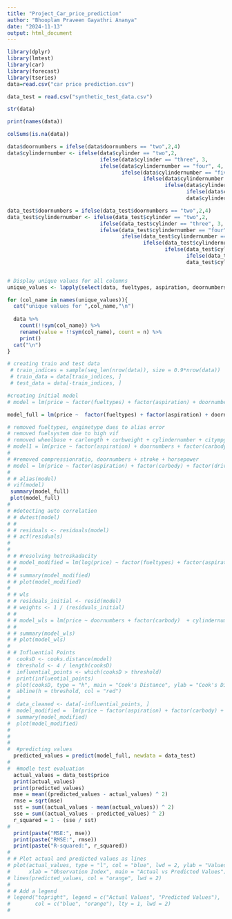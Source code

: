 ```yaml
---
title: "Project_Car_price_prediction"
author: "Bhooplam Praveen Gayathri Ananya"
date: "2024-11-13"
output: html_document
---
```

```r
library(dplyr)
library(lmtest)
library(car)
library(forecast)
library(tseries)
data=read.csv("car price prediction.csv")

data_test = read.csv("synthetic_test_data.csv")

str(data)

print(names(data))

colSums(is.na(data))

data$doornumbers = ifelse(data$doornumbers == "two",2,4)
data$cylindernumber <- ifelse(data$cylinder == "two",2,
                              ifelse(data$cylinder == "three", 3,
                              ifelse(data$cylindernumber == "four", 4,
                                     ifelse(data$cylindernumber == "five", 5,
                                            ifelse(data$cylindernumber == "six", 6,
                                                   ifelse(data$cylindernumber == "eight", 8,
                                                          ifelse(data$cylindernumber == "twelve", 12,
                                                          data$cylindernumber)))))))

data_test$doornumbers = ifelse(data_test$doornumbers == "two",2,4)
data_test$cylindernumber <- ifelse(data_test$cylinder == "two",2,
                              ifelse(data_test$cylinder == "three", 3,
                              ifelse(data_test$cylindernumber == "four", 4,
                                     ifelse(data_test$cylindernumber == "five", 5,
                                            ifelse(data_test$cylindernumber == "six", 6,
                                                   ifelse(data_test$cylindernumber == "eight", 8,
                                                          ifelse(data_test$cylindernumber == "twelve", 12,
                                                          data_test$cylindernumber)))))))


# Display unique values for all columns
unique_values <- lapply(select(data, fueltypes, aspiration, doornumbers, carbody, drivewheels, enginelocation, enginetype, cylindernumber, fuelsystem), unique)

for (col_name in names(unique_values)){
  cat("unique values for ",col_name,"\n")
  
  data %>%
    count(!!sym(col_name)) %>%
    rename(value = !!sym(col_name), count = n) %>%
    print()
  cat("\n")
}

# creating train and test data
 # train_indices = sample(seq_len(nrow(data)), size = 0.9*nrow(data))
 # train_data = data[train_indices, ]
 # test_data = data[-train_indices, ]

#creating initial model
# model = lm(price ~ factor(fueltypes) + factor(aspiration) + doornumbers + factor(carbody) + factor(drivewheels) + factor(enginelocation)  + factor(enginetype) + cylindernumber + enginesize + fuelsystem + horsepower + citympg + highwaympg, data=data)

model_full = lm(price ~  factor(fueltypes) + factor(aspiration) + doornumbers + factor(carbody) + factor(drivewheels) + factor(enginelocation)  + wheelbase + carlength + carwidth + carheight + curbweight + factor(enginetype) + cylindernumber + enginesize + factor(fuelsystem) + boreratio + stroke + compressionratio + horsepower + peakrpm + citympg + highwaympg, data=data)

# removed fueltypes, enginetype dues to alias error
# removed fuelsystem due to high vif
# removed wheelbase + carlength + curbweight + cylindernumber + citympg + highwaympg due to high vif
# model1 = lm(price ~ factor(aspiration) + doornumbers + factor(carbody) + factor(drivewheels) + factor(enginelocation) + carwidth + carheight + enginesize + boreratio + stroke + compressionratio + horsepower + peakrpm, data=data)
# 
# #removed compressionratio, doornumbers + stroke + horsepower
# model = lm(price ~ factor(aspiration) + factor(carbody) + factor(drivewheels) + factor(enginelocation) + carwidth*carlength  + enginesize + boreratio + peakrpm + enginesize^2, data=data)
# 
# # alias(model)
# vif(model)
 summary(model_full)
 plot(model_full)
# 
# #detecting auto correlation
# # dwtest(model)
# # 
# # residuals <- residuals(model)
# # acf(residuals)
# 
# 
# # #resolving hetroskadacity
# # model_modified = lm(log(price) ~ factor(fueltypes) + factor(aspiration) + doornumbers + factor(carbody) + factor(drivewheels) + factor(enginelocation)  + factor(enginetype) + cylindernumber + enginesize + fuelsystem + horsepower + citympg + highwaympg, data = data)
# # 
# # summary(model_modified)
# # plot(model_modified)
# 
# # wls
# # residuals_initial <- resid(model)
# # weights <- 1 / (residuals_initial)
# # 
# # model_wls = lm(price ~ doornumbers + factor(carbody)  + cylindernumber + enginesize, data = data, weights = weights)
# # 
# # summary(model_wls)
# # plot(model_wls)
# 
# # Influential Points
#  cooksD <- cooks.distance(model)
#  threshold <- 4 / length(cooksD)
#  influential_points <- which(cooksD > threshold)
#  print(influential_points)
#  plot(cooksD, type = "h", main = "Cook's Distance", ylab = "Cook's Distance")
#  abline(h = threshold, col = "red")
#  
#  data_cleaned <- data[-influential_points, ]
#  model_modified =  lm(price ~ factor(aspiration) + factor(carbody) + factor(drivewheels) + factor(enginelocation) + carwidth*carlength  + enginesize + boreratio + peakrpm + enginesize^2, data=data_cleaned)
#  summary(model_modified)
#  plot(model_modified)
#  
# 
#  
#  #predicting values
  predicted_values = predict(model_full, newdata = data_test)
#  
#  #modle test evaluation
  actual_values = data_test$price
  print(actual_values)
  print(predicted_values)
  mse = mean((predicted_values - actual_values) ^ 2)
  rmse = sqrt(mse)
  sst = sum((actual_values - mean(actual_values)) ^ 2)
  sse = sum((actual_values - predicted_values) ^ 2)
  r_squared = 1 - (sse / sst)
#  
  print(paste("MSE:", mse))
  print(paste("RMSE:", rmse))
  print(paste("R-squared:", r_squared))
# 
# # Plot actual and predicted values as lines
# plot(actual_values, type = "l", col = "blue", lwd = 2, ylab = "Values",
#      xlab = "Observation Index", main = "Actual vs Predicted Values")
# lines(predicted_values, col = "orange", lwd = 2)
# 
# # Add a legend
# legend("topright", legend = c("Actual Values", "Predicted Values"),
#        col = c("blue", "orange"), lty = 1, lwd = 2)
# 


```

